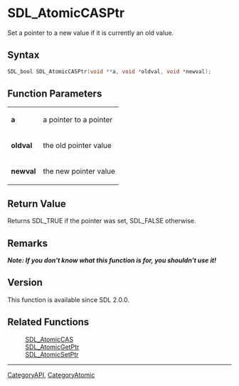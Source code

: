 = SDL_AtomicCASPtr =

Set a pointer to a new value if it is currently an old value.

== Syntax ==

<syntaxhighlight lang='c'>
SDL_bool SDL_AtomicCASPtr(void **a, void *oldval, void *newval);
</syntaxhighlight>

== Function Parameters ==

{|
|'''a'''
|a pointer to a pointer
|-
|'''oldval'''
|the old pointer value
|-
|'''newval'''
|the new pointer value
|}

== Return Value ==

Returns SDL_TRUE if the pointer was set, SDL_FALSE otherwise.

== Remarks ==

'''''Note: If you don't know what this function is for, you shouldn't use
it!'''''

== Version ==

This function is available since SDL 2.0.0.

== Related Functions ==

:[[SDL_AtomicCAS]]
:[[SDL_AtomicGetPtr]]
:[[SDL_AtomicSetPtr]]

----
[[CategoryAPI]], [[CategoryAtomic]]


